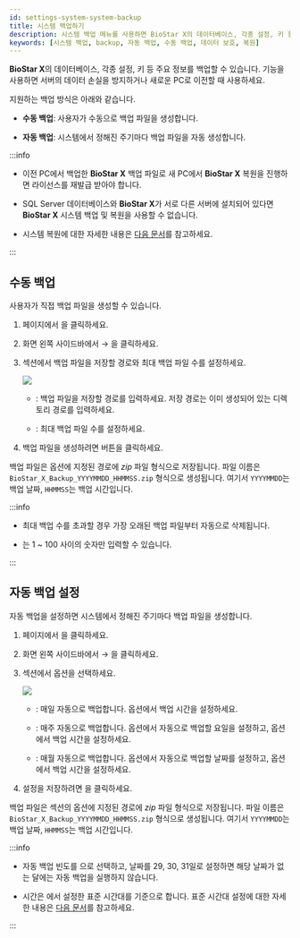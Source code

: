 ```yaml
---
id: settings-system-system-backup
title: 시스템 백업하기
description: 시스템 백업 메뉴를 사용하면 BioStar X의 데이터베이스, 각종 설정, 키 등 주요 정보를 백업할 수 있습니다.
keywords: [시스템 백업, backup, 자동 백업, 수동 백업, 데이터 보호, 복원]
---
```


**BioStar X**의 데이터베이스, 각종 설정, 키 등 주요 정보를 백업할 수 있습니다. <Cmd sid="common.backup" product='2' /> 기능을 사용하면 서버의 데이터 손실을 방지하거나 새로운 PC로 이전할 때 사용하세요.

지원하는 백업 방식은 아래와 같습니다.

* **수동 백업**: 사용자가 수동으로 백업 파일을 생성합니다.

* **자동 백업**: 시스템에서 정해진 주기마다 백업 파일을 자동 생성합니다.

:::info

* 이전 PC에서 백업한 **BioStar X** 백업 파일로 새 PC에서 **BioStar X** 복원을 진행하면 라이선스를 재발급 받아야 합니다.

* SQL Server 데이터베이스와 **BioStar X**가 서로 다른 서버에 설치되어 있다면 **BioStar X** 시스템 백업 및 복원을 사용할 수 없습니다.

* 시스템 복원에 대한 자세한 내용은 [다음 문서](settings-system-system-restore)를 참고하세요.

:::

## 수동 백업

사용자가 직접 백업 파일을 생성할 수 있습니다.

1. <Cmd sid='shell.header.launcher' /> 페이지에서 <Cmd sid='shell.header.setting' />을 클릭하세요.

1. 화면 왼쪽 사이드바에서 <Cmd sid='setting.menu.system.root' /> → <Cmd sid="common.backup" product='2' />을 클릭하세요.

1. <Cmd sid='common.backup.general' product='2' /> 섹션에서 백업 파일을 저장할 경로와 최대 백업 파일 수를 설정하세요.

    <Image src='/img/biostarx-settings-system-system-backup-general.png' className='none' />

    * <Cmd sid='backup.filePath' product='2' />: 백업 파일을 저장할 경로를 입력하세요. 저장 경로는 이미 생성되어 있는 디렉토리 경로를 입력하세요.

    * <Cmd sid='backup.numberFileToKeep' product='2' />: 최대 백업 파일 수를 설정하세요.

1. 백업 파일을 생성하려면 <Cmd sid="backup.backupNow" product='2' /> 버튼을 클릭하세요.

백업 파일은 <Cmd sid='backup.filePath' product='2' /> 옵션에 지정된 경로에 *zip* 파일 형식으로 저장됩니다. 파일 이름은 `BioStar_X_Backup_YYYYMMDD_HHMMSS.zip` 형식으로 생성됩니다. 여기서 `YYYYMMDD`는 백업 날짜, `HHMMSS`는 백업 시간입니다.

:::info

* 최대 백업 수를 초과할 경우 가장 오래된 백업 파일부터 자동으로 삭제됩니다.

* <Cmd sid="backup.numberFileToKeep" product='2' />는 1 ~ 100 사이의 숫자만 입력할 수 있습니다.

:::


## 자동 백업 설정

자동 백업을 설정하면 시스템에서 정해진 주기마다 백업 파일을 생성합니다.

1. <Cmd sid='shell.header.launcher' /> 페이지에서 <Cmd sid='shell.header.setting' />을 클릭하세요.

1. 화면 왼쪽 사이드바에서 <Cmd sid='setting.menu.system.root' /> → <Cmd sid="common.backup" product='2' />을 클릭하세요.

1. <Cmd sid='common.backup.autoBackup' product='2' /> 섹션에서 <Cmd sid='common.backup.frequency' product='2' /> 옵션을 선택하세요.

    <Image src='/img/biostarx-settings-system-system-backup-automatic.png' className='none' />

    * <Cmd sid="backup.daily" product='2' />: 매일 자동으로 백업합니다. <Cmd sid='backup.time' product='2' /> 옵션에서 백업 시간을 설정하세요.

    * <Cmd sid="backup.weekly" product='2' />: 매주 자동으로 백업합니다. <Cmd sid='backup.day' product='2' /> 옵션에서 자동으로 백업할 요일을 설정하고, <Cmd sid='backup.time' product='2' /> 옵션에서 백업 시간을 설정하세요.

    * <Cmd sid="backup.monthly" product='2' />: 매월 자동으로 백업합니다. <Cmd sid='backup.date' product='2' /> 옵션에서 자동으로 백업할 날짜를 설정하고, <Cmd sid='backup.time' product='2' /> 옵션에서 백업 시간을 설정하세요.

1. 설정을 저장하려면 <Cmd sid="button.apply" product='2' />을 클릭하세요.

백업 파일은 <Cmd sid='common.backup.general' product='2' /> 섹션의 <Cmd sid='backup.filePath' product='2' /> 옵션에 지정된 경로에 *zip* 파일 형식으로 저장됩니다. 파일 이름은 `BioStar_X_Backup_YYYYMMDD_HHMMSS.zip` 형식으로 생성됩니다. 여기서 `YYYYMMDD`는 백업 날짜, `HHMMSS`는 백업 시간입니다.

:::info

* 자동 백업 빈도를 <Cmd sid="backup.monthly" product='2' />으로 선택하고, 날짜를 29, 30, 31일로 설정하면 해당 날짜가 없는 달에는 자동 백업을 실행하지 않습니다.

* 시간은 <Cmd sid='setting.menu.preferences.root' />에서 설정한 표준 시간대를 기준으로 합니다. 표준 시간대 설정에 대한 자세한 내용은 [다음 문서](settings-preferences#language-timezone)를 참고하세요.

:::
